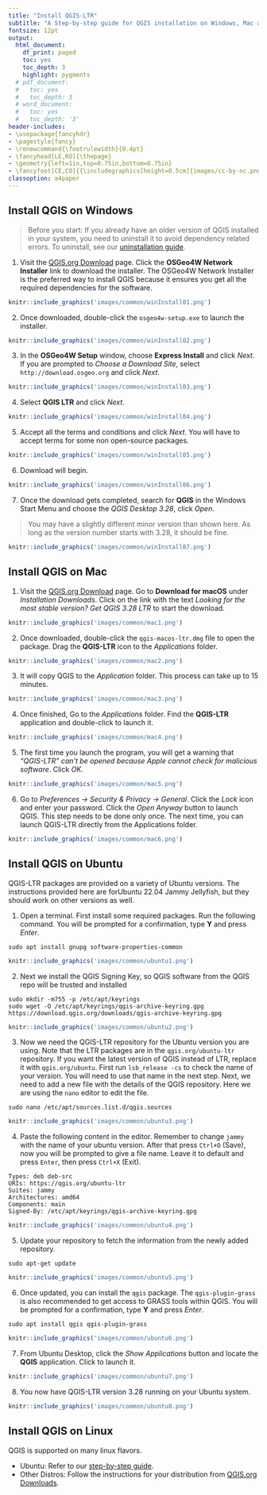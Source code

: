 ```yaml
---
title: "Install QGIS-LTR"
subtitle: "A Step-by-step guide for QGIS installation on Windows, Mac and Linux."
fontsize: 12pt
output:
  html_document:
    df_print: paged
    toc: yes
    toc_depth: 3
    highlight: pygments
  # pdf_document:
  #   toc: yes
  #   toc_depth: 3
  # word_document:
  #   toc: yes
  #   toc_depth: '3'
header-includes:
- \usepackage{fancyhdr}
- \pagestyle{fancy}
- \renewcommand{\footrulewidth}{0.4pt}
- \fancyhead[LE,RO]{\thepage}
- \geometry{left=1in,top=0.75in,bottom=0.75in}
- \fancyfoot[CE,CO]{{\includegraphics[height=0.5cm]{images/cc-by-nc.png}} Ujaval Gandhi http://www.spatialthoughts.com}
classoption: a4paper
---
```



## Install QGIS on Windows


> Before you start: If you already have an older version of QGIS installed in your system, you need to uninstall it to avoid  dependency related errors. To uninstall, see our [uninstallation guide](uninstall-qgis-ltr.html#uninstall-qgis-on-windows).


1. Visit the [QGIS.org Download](https://qgis.org/en/site/forusers/download.html) page. Click the **OSGeo4W Network Installer** link to download the installer. The OSGeo4W Network Installer is the preferred way to install QGIS because it ensures you get all the required dependencies for the software.

```r
knitr::include_graphics('images/common/winInstall01.png')
```

2. Once downloaded, double-click the `osgeo4w-setup.exe` to launch the installer. 

```r
knitr::include_graphics('images/common/winInstall02.png')
```
3. In the **OSGeo4W Setup** window, choose **Express Install** and click *Next*. If you are prompted to *Choose a Download Site*, select `http://download.osgeo.org` and click *Next*.

```r
knitr::include_graphics('images/common/winInstall03.png')
```

4. Select **QGIS LTR** and click *Next*. 

```r
knitr::include_graphics('images/common/winInstall04.png')
```

5. Accept all the terms and conditions and click *Next*. You will have to accept terms for some  non open-source packages.

```r
knitr::include_graphics('images/common/winInstall05.png')
```

6. Download will begin. 


```r
knitr::include_graphics('images/common/winInstall06.png')
```

7. Once the download gets completed, search for **QGIS** in the Windows Start Menu and choose the *QGIS Desktop 3.28*, click *Open*. 

> You may have a slightly different minor version than shown here. As long as the version number starts with 3.28, it should be fine.

```r
knitr::include_graphics('images/common/winInstall07.png')
```

## Install QGIS on Mac

1. Visit the [QGIS.org Download](https://qgis.org/en/site/forusers/download.html) page. Go to **Download for macOS** under *Installation Downloads*. Click on the link with the text *Looking for the most stable version? Get QGIS 3.28 LTR* to start the download.

```r
knitr::include_graphics('images/common/mac1.png')
```

2. Once downloaded, double-click the `qgis-macos-ltr.dmg` file to open the package. Drag the **QGIS-LTR** icon to the *Applications* folder.

```r
knitr::include_graphics('images/common/mac2.png')
```

3. It will copy QGIS to the *Application* folder. This process can take up to 15 minutes.

```r
knitr::include_graphics('images/common/mac3.png')
```

4. Once finished, Go to the *Applications* folder. Find the **QGIS-LTR** application and double-click to launch it.

```r
knitr::include_graphics('images/common/mac4.png')
```

5. The first time you launch the program, you will get a warning that *"QGIS-LTR" can't be opened because Apple cannot check for malicious software*. Click *OK*.

```r
knitr::include_graphics('images/common/mac5.png')
```

6. Go to *Preferences &rarr; Security & Privacy &rarr; General*. Click the *Lock* icon and enter your password. Click the *Open Anyway* button to launch QGIS. This step needs to be done only once. The next time, you can launch QGIS-LTR directly from the Applications folder.

```r
knitr::include_graphics('images/common/mac6.png')
```

## Install QGIS on Ubuntu

QGIS-LTR packages are provided on a variety of Ubuntu versions. The instructions provided here are forUbuntu 22.04 Jammy Jellyfish, but they should work on other versions as well. 

1. Open a terminal. First install some required packages. Run the following command. You will be prompted for a confirmation, type **Y** and press *Enter*.

```
sudo apt install gnupg software-properties-common
```

```r
knitr::include_graphics('images/common/ubuntu1.png')
```

2. Next we install the QGIS Signing Key, so QGIS software from the QGIS repo will be trusted and installed

```
sudo mkdir -m755 -p /etc/apt/keyrings
sudo wget -O /etc/apt/keyrings/qgis-archive-keyring.gpg https://download.qgis.org/downloads/qgis-archive-keyring.gpg
```

```r
knitr::include_graphics('images/common/ubuntu2.png')
```


3. Now we need the QGIS-LTR repository for the Ubuntu version you are using. Note that the LTR packages are in the `qgis.org/ubuntu-ltr` repository. If you want the latest version of QGIS instead of LTR, replace it with `qgis.org/ubuntu`. First run `lsb_release -cs` to check the name of your version. You will need to use that name in the next step. Next, we need to add a new file with the details of the QGIS repository. Here we are using the `nano` editor to edit the file.

```
sudo nano /etc/apt/sources.list.d/qgis.sources
```

```r
knitr::include_graphics('images/common/ubuntu3.png')
```

4. Paste the following content in the editor. Remember to change `jammy` with the name of your ubuntu version. After that press `Ctrl+O` (Save), now you will be prompted to give a file name. Leave it to default and press `Enter`, then press `Ctrl+X` (Exit).

```
Types: deb deb-src
URIs: https://qgis.org/ubuntu-ltr
Suites: jammy
Architectures: amd64
Components: main
Signed-By: /etc/apt/keyrings/qgis-archive-keyring.gpg
```

```r
knitr::include_graphics('images/common/ubuntu4.png')
```


5. Update your repository to fetch the information from the newly added repository. 

```
sudo apt-get update
```

```r
knitr::include_graphics('images/common/ubuntu5.png')
```

6. Once updated, you can install the `qgis` package. The `qgis-plugin-grass` is also recommended to get access to GRASS tools within QGIS. You will be prompted for a confirmation, type **Y** and press *Enter*.

```
sudo apt install qgis qgis-plugin-grass
```

```r
knitr::include_graphics('images/common/ubuntu6.png')
```

7. From Ubuntu Desktop, click the *Show Applications* button and locate the **QGIS** application. Click to launch it.

```r
knitr::include_graphics('images/common/ubuntu7.png')
```

8. You now have QGIS-LTR version 3.28 running on your Ubuntu system.

```r
knitr::include_graphics('images/common/ubuntu8.png')
```


## Install QGIS on Linux

QGIS is supported on many linux flavors. 

* Ubuntu: Refer to our [step-by-step guide](#install-qgis-on-ubuntu).
* Other Distros: Follow the instructions for your distribution from [QGIS.org Downloads](https://qgis.org/en/site/forusers/alldownloads.html#linux).
